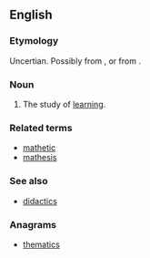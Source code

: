 ==English==

===Etymology===
Uncertian. Possibly from {{etyl|grc|en}} {{term|μαθητικός||lang=grc|easily taught}}, or from {{suffix|mathesis|etic|lang=en}}.

===Noun===
{{en-noun|-}}

# The study of [[learning]].

===Related terms===
* [[mathetic]]
* [[mathesis]]

===See also===
* [[didactics]]

===Anagrams===
* [[thematics#English|thematics]]